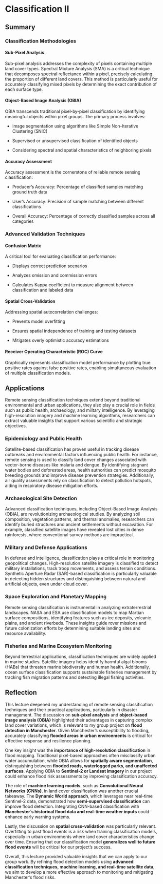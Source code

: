 # Classification Ⅱ

## Summary

### Classification Methodologies

#### Sub-Pixel Analysis

Sub-pixel analysis addresses the complexity of pixels containing multiple land cover types. Spectral Mixture Analysis (SMA) is a critical technique that decomposes spectral reflectance within a pixel, precisely calculating the proportion of different land covers. This method is particularly useful for accurately classifying mixed pixels by determining the exact contribution of each surface type.

#### Object-Based Image Analysis (OBIA)

OBIA transcends traditional pixel-by-pixel classification by identifying meaningful objects within pixel groups. The primary process involves:

-   Image segmentation using algorithms like Simple Non-Iterative Clustering (SNIC)

-   Supervised or unsupervised classification of identified objects

-   Considering spectral and spatial characteristics of neighboring pixels

#### Accuracy Assessment

Accuracy assessment is the cornerstone of reliable remote sensing classification:

-   Producer's Accuracy: Percentage of classified samples matching ground truth data

-   User's Accuracy: Precision of sample matching between different classifications

-   Overall Accuracy: Percentage of correctly classified samples across all categories

### Advanced Validation Techniques

#### Confusion Matrix

A critical tool for evaluating classification performance:

-   Displays correct prediction scenarios

-   Analyzes omission and commission errors

-   Calculates Kappa coefficient to measure alignment between classification and labeled data

#### Spatial Cross-Validation

Addressing spatial autocorrelation challenges:

-   Prevents model overfitting

-   Ensures spatial independence of training and testing datasets

-   Mitigates overly optimistic accuracy estimations

#### Receiver Operating Characteristic (ROC) Curve

Graphically represents classification model performance by plotting true positive rates against false positive rates, enabling simultaneous evaluation of multiple classification models.

## Applications

Remote sensing classification techniques extend beyond traditional environmental and urban applications, they also play a crucial role in fields such as public health, archaeology, and military intelligence. By leveraging high-resolution imagery and machine learning algorithms, researchers can extract valuable insights that support various scientific and strategic objectives.

### **Epidemiology and Public Health**

Satellite-based classification has proven useful in tracking disease outbreaks and environmental factors influencing public health. For instance, remote sensing is used to classify land cover changes associated with vector-borne diseases like malaria and dengue. By identifying stagnant water bodies and deforested areas, health authorities can predict mosquito breeding grounds and improve disease prevention strategies. Additionally, air quality assessments rely on classification to detect pollution hotspots, aiding in respiratory disease mitigation efforts.

### **Archaeological Site Detection**

Advanced classification techniques, including Object-Based Image Analysis (OBIA), are revolutionizing archaeological studies. By analyzing soil composition, vegetation patterns, and thermal anomalies, researchers can identify buried structures and ancient settlements without excavation. For example, classified satellite images have revealed lost cities in dense rainforests, where conventional survey methods are impractical.

### **Military and Defense Applications**

In defense and intelligence, classification plays a critical role in monitoring geopolitical changes. High-resolution satellite imagery is classified to detect military installations, track troop movements, and assess terrain conditions. Synthetic Aperture Radar (SAR)-based classification is particularly valuable in detecting hidden structures and distinguishing between natural and artificial objects, even under cloud cover.

### **Space Exploration and Planetary Mapping**

Remote sensing classification is instrumental in analyzing extraterrestrial landscapes. NASA and ESA use classification models to map Martian surface compositions, identifying features such as ice deposits, volcanic plains, and ancient riverbeds. These insights guide rover missions and future colonization efforts by determining suitable landing sites and resource availability.

### **Fisheries and Marine Ecosystem Monitoring**

Beyond terrestrial applications, classification techniques are widely applied in marine studies. Satellite imagery helps identify harmful algal blooms (HABs) that threaten marine biodiversity and human health. Additionally, ocean surface classification supports sustainable fisheries management by tracking fish migration patterns and detecting illegal fishing activities.

## Reflection

This lecture deepened my understanding of remote sensing classification techniques and their practical applications, particularly in disaster management. The discussion on **sub-pixel analysis** and **object-based image analysis (OBIA)** highlighted their advantages in capturing complex land cover variations, which is relevant to my group project on **flood detection in Manchester**. Given Manchester’s susceptibility to flooding, accurately classifying **flooded areas in urban environments** is critical for effective response and resilience planning.

One key insight was the **importance of high-resolution classification** in flood mapping. Traditional pixel-based approaches often misclassify urban water accumulation, while OBIA allows for **spatially aware segmentation**, distinguishing between **flooded roads, waterlogged parks, and unaffected surfaces**. Applying OBIA to **Sentinel-2 or Landsat imagery** in our project could enhance flood risk assessments by improving classification accuracy.

The role of **machine learning models**, such as **Convolutional Neural Networks (CNNs)**, in land cover classification was another crucial takeaway. The **Dynamic World approach**, which leverages near real-time Sentinel-2 data, demonstrated how **semi-supervised classification** can improve flood detection. Integrating CNN-based classification with **Manchester’s historical flood data and real-time weather inputs** could enhance early warning systems.

Lastly, the discussion on **spatial cross-validation** was particularly relevant. Overfitting to past flood events is a risk when training classification models, especially in urban environments where land cover characteristics change over time. Ensuring that our classification model **generalizes well to future flood events** will be critical for our project’s success.

Overall, this lecture provided valuable insights that we can apply to our group work. By refining flood detection models using **advanced classification techniques, machine learning, and real-time satellite data**, we aim to develop a more effective approach to monitoring and mitigating Manchester’s flood risks.
